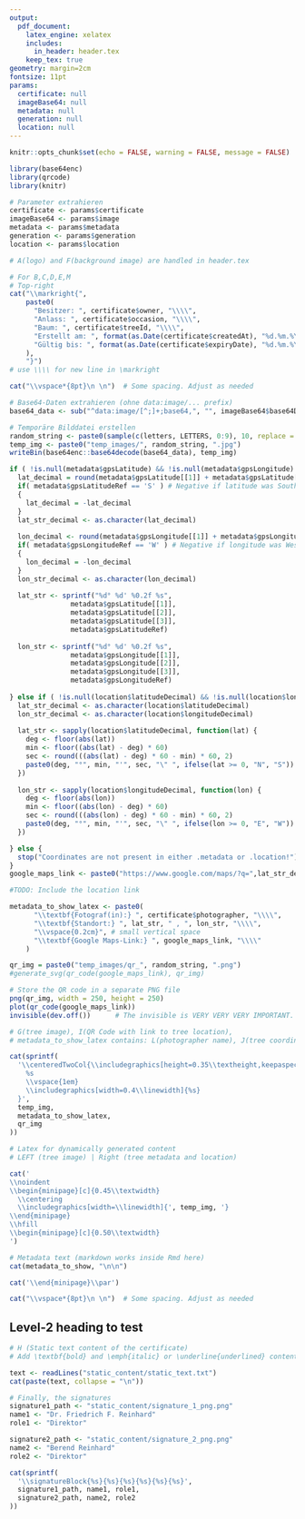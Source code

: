 ```yaml
---
output:
  pdf_document:
    latex_engine: xelatex
    includes:
      in_header: header.tex
    keep_tex: true
geometry: margin=2cm
fontsize: 11pt
params:
  certificate: null
  imageBase64: null
  metadata: null
  generation: null
  location: null
---
```



```r
knitr::opts_chunk$set(echo = FALSE, warning = FALSE, message = FALSE)
```

```r
library(base64enc)
library(qrcode)
library(knitr)
```

```r
# Parameter extrahieren
certificate <- params$certificate
imageBase64 <- params$image
metadata <- params$metadata
generation <- params$generation
location <- params$location
```


```r
# A(logo) and F(background image) are handled in header.tex

# For B,C,D,E,M
# Top-right
cat("\\markright{",
    paste0(
      "Besitzer: ", certificate$owner, "\\\\",
      "Anlass: ", certificate$occasion, "\\\\",
      "Baum: ", certificate$treeId, "\\\\",
      "Erstellt am: ", format(as.Date(certificate$createdAt), "%d.%m.%Y"), "\\\\",
      "Gültig bis: ", format(as.Date(certificate$expiryDate), "%d.%m.%Y"), "\\\\"
    ),
    "}")
# use \\\\ for new line in \markright

cat("\\vspace*{8pt}\n \n")  # Some spacing. Adjust as needed
```


```r
# Base64-Daten extrahieren (ohne data:image/... prefix)
base64_data <- sub("^data:image/[^;]+;base64,", "", imageBase64$base64Data)

# Temporäre Bilddatei erstellen
random_string <- paste0(sample(c(letters, LETTERS, 0:9), 10, replace = TRUE), collapse = "")
temp_img <- paste0("temp_images/", random_string, ".jpg")
writeBin(base64enc::base64decode(base64_data), temp_img)
```



```r
if ( !is.null(metadata$gpsLatitude) && !is.null(metadata$gpsLongitude) ){
  lat_decimal = round(metadata$gpsLatitude[[1]] + metadata$gpsLatitude[[2]]/60 + metadata$gpsLatitude[[3]]/3600, 6)
  if( metadata$gpsLatitudeRef == 'S' ) # Negative if latitude was South
  {
    lat_decimal = -lat_decimal
  }
  lat_str_decimal <- as.character(lat_decimal)
  
  lon_decimal <- round(metadata$gpsLongitude[[1]] + metadata$gpsLongitude[[2]]/60 + metadata$gpsLongitude[[3]]/3600, 6)
  if( metadata$gpsLongitudeRef == 'W' ) # Negative if longitude was West
  {
    lon_decimal = -lon_decimal
  }
  lon_str_decimal <- as.character(lon_decimal)
  
  lat_str <- sprintf("%d° %d' %0.2f %s",
               metadata$gpsLatitude[[1]],
               metadata$gpsLatitude[[2]],
               metadata$gpsLatitude[[3]],
               metadata$gpsLatitudeRef)
  
  lon_str <- sprintf("%d° %d' %0.2f %s",
               metadata$gpsLongitude[[1]],
               metadata$gpsLongitude[[2]],
               metadata$gpsLongitude[[3]],
               metadata$gpsLongitudeRef)
  
} else if ( !is.null(location$latitudeDecimal) && !is.null(location$longitudeDecimal) ) {
  lat_str_decimal <- as.character(location$latitudeDecimal)
  lon_str_decimal <- as.character(location$longitudeDecimal)
  
  lat_str <- sapply(location$latitudeDecimal, function(lat) {
    deg <- floor(abs(lat))
    min <- floor((abs(lat) - deg) * 60)
    sec <- round(((abs(lat) - deg) * 60 - min) * 60, 2)
    paste0(deg, "°", min, "'", sec, "\" ", ifelse(lat >= 0, "N", "S"))
  })
  
  lon_str <- sapply(location$longitudeDecimal, function(lon) {
    deg <- floor(abs(lon))
    min <- floor((abs(lon) - deg) * 60)
    sec <- round(((abs(lon) - deg) * 60 - min) * 60, 2)
    paste0(deg, "°", min, "'", sec, "\" ", ifelse(lon >= 0, "E", "W"))
  })

} else {
  stop("Coordinates are not present in either .metadata or .location!")
}
google_maps_link <- paste0("https://www.google.com/maps/?q=",lat_str_decimal,",",lon_str_decimal)

#TODO: Include the location link
```



```r
metadata_to_show_latex <- paste0(
      "\\textbf{Fotograf(in):} ", certificate$photographer, "\\\\",
      "\\textbf{Standort:} ", lat_str, " , ", lon_str, "\\\\",
      "\\vspace{0.2cm}", # small vertical space
      "\\textbf{Google Maps-Link:} ", google_maps_link, "\\\\"
    )

qr_img = paste0("temp_images/qr_", random_string, ".png")
#generate_svg(qr_code(google_maps_link), qr_img)

# Store the QR code in a separate PNG file
png(qr_img, width = 250, height = 250)
plot(qr_code(google_maps_link))
invisible(dev.off())      # The invisible is VERY VERY VERY IMPORTANT. Otherwise you get two extra lines saying PDF and 2
```


```r
# G(tree image), I(QR Code with link to tree location),
# metadata_to_show_latex contains: L(photographer name), J(tree coordinates)

cat(sprintf(
  '\\centeredTwoCol{\\includegraphics[height=0.35\\textheight,keepaspectratio]{%s}}{%% RIGHT COLUMN
    %s
    \\vspace{1em}
    \\includegraphics[width=0.4\\linewidth]{%s}
  }',
  temp_img,
  metadata_to_show_latex,
  qr_img
))
```


```r
# Latex for dynamically generated content
# LEFT (tree image) | Right (tree metadata and location)

cat('
\\noindent
\\begin{minipage}[c]{0.45\\textwidth}
  \\centering
  \\includegraphics[width=\\linewidth]{', temp_img, '}
\\end{minipage}
\\hfill
\\begin{minipage}[c]{0.50\\textwidth}
')

# Metadata text (markdown works inside Rmd here)
cat(metadata_to_show, "\n\n")

cat('\\end{minipage}\\par')

cat("\\vspace*{8pt}\n \n")  # Some spacing. Adjust as needed
```



## Level-2 heading to test

```r
# H (Static text content of the certificate)
# Add \textbf{bold} and \emph{italic} or \underline{underlined} content like this.

text <- readLines("static_content/static_text.txt")
cat(paste(text, collapse = "\n"))
```

```r
# Finally, the signatures
signature1_path <- "static_content/signature_1_png.png"
name1 <- "Dr. Friedrich F. Reinhard"
role1 <- "Direktor"

signature2_path <- "static_content/signature_2_png.png"
name2 <- "Berend Reinhard"
role2 <- "Direktor"

cat(sprintf(
  '\\signatureBlock{%s}{%s}{%s}{%s}{%s}{%s}',
  signature1_path, name1, role1,
  signature2_path, name2, role2
))
```